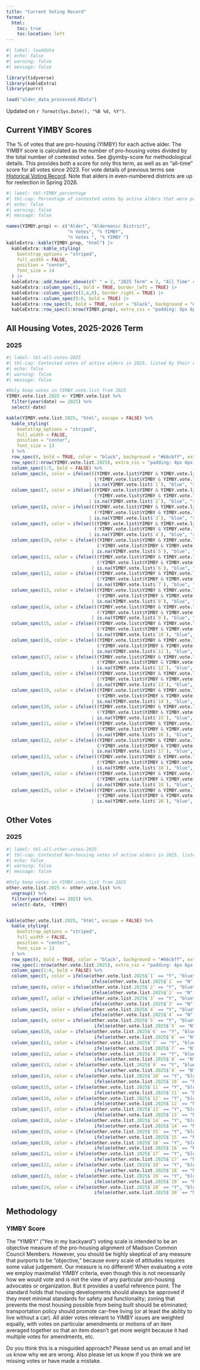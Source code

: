 ```yaml
---
title: "Current Voting Record"
format: 
  html:
    toc: true
    toc-location: left
---
```


```r
#| label: loaddata
#| echo: false
#| warning: false
#| message: false

library(tidyverse)
library(kableExtra)
library(purrr)

load("alder_data_processed.RData")

```


Updated on `r format(Sys.Date(), "%B %d, %Y")`.

## Current YIMBY Scores


The % of votes that are pro-housing (YIMBY) for each active alder. The YIMBY score is calculated as the number of pro-housing votes divided by the total number of contested votes.  See @yimby-score for methodological details. This provides both a score for only this term, as well as an "all-time" score for all votes since 2023. For vote details of previous terms see [Historical Voting Record](councilytics.com\Historical_2023_25_Voting.html). Note that alders in even-numbered districts are up for reelection in Spring 2026. 

```r
#| label: tbl-YIMBY_percentage
#| tbl-cap: Percentage of contested votes by active alders that were pro-housing (YIMBY). "All-time" includes all votes since 2023.
#| echo: false   
#| warning: false
#| message: false

names(YIMBY.prop) <- c("Alder", "Aldermanic District", 
                       "n Votes", "% YIMBY", 
                       "n Votes ", "% YIMBY ")
kableExtra::kable(YIMBY.prop, "html") |>
  kableExtra::kable_styling(
    bootstrap_options = "striped",
    full_width = FALSE,
    position = "center",
    font_size = 14
  ) |>
  kableExtra::add_header_above(c(" " = 2, "2025 Term" = 2, "All Time" = 2)) |>
  kableExtra::column_spec(1, bold = TRUE, border_left = TRUE) |>
  kableExtra::column_spec(c(2,4,6), border_right = TRUE) |>
  kableExtra::column_spec(5:6, bold = TRUE) |>
  kableExtra::row_spec(0, bold = TRUE, color = "black", background = "#66cbff", extra_css = "padding: 7px 6px;") |>
  kableExtra::row_spec(1:nrow(YIMBY.prop), extra_css = "padding: 5px 6px; line-height: 1.1;")
```

## All Housing Votes, 2025-2026 Term


### 2025

```r
#| label: tbl-all-votes-2025
#| tbl-cap: Contested votes of active alders in 2025, listed by their district. YIMBY votes in blue, anti-YIMBY votes in red.
#| echo: false
#| warning: false
#| message: false

#Only keep votes in YIMBY.vote.list from 2025
YIMBY.vote.list.2025 <- YIMBY.vote.list %>%
  filter(year(date) == 2025) %>%
  select(-date)

kable(YIMBY.vote.list.2025, "html", escape = FALSE) %>%
  kable_styling(
    bootstrap_options = "striped",
    full_width = FALSE,
    position = "center",
    font_size = 13
  ) %>%
  row_spec(0, bold = TRUE, color = "black", background = "#66cbff", extra_css = "padding: 7px 6px;") %>%
  row_spec(1:nrow(YIMBY.vote.list.2025), extra_css = "padding: 4px 6px; line-height: 1.1;") %>%
  column_spec(1:5, bold = FALSE) %>%
  column_spec(6, color = ifelse(((YIMBY.vote.list$YIMBY & YIMBY.vote.list$`1` == "Y") |
                                 (!YIMBY.vote.list$YIMBY & YIMBY.vote.list$`1` == "N"))
                               | is.na(YIMBY.vote.list$`1`), "blue", "red")) %>%
  column_spec(7, color = ifelse(((YIMBY.vote.list$YIMBY & YIMBY.vote.list$`2` == "Y") |
                                 (!YIMBY.vote.list$YIMBY & YIMBY.vote.list$`2` == "N"))
                               | is.na(YIMBY.vote.list$`2`), "blue", "red")) %>%
  column_spec(8, color = ifelse(((YIMBY.vote.list$YIMBY & YIMBY.vote.list$`3` == "Y") |
                                 (!YIMBY.vote.list$YIMBY & YIMBY.vote.list$`3` == "N"))
                               | is.na(YIMBY.vote.list$`3`), "blue", "red")) %>%
  column_spec(9, color = ifelse(((YIMBY.vote.list$YIMBY & YIMBY.vote.list$`4` == "Y") |
                                 (!YIMBY.vote.list$YIMBY & YIMBY.vote.list$`4` == "N"))
                               | is.na(YIMBY.vote.list$`4`), "blue", "red")) %>%
  column_spec(10, color = ifelse(((YIMBY.vote.list$YIMBY & YIMBY.vote.list$`5` == "Y") |
                                  (!YIMBY.vote.list$YIMBY & YIMBY.vote.list$`5` == "N"))
                                | is.na(YIMBY.vote.list$`5`), "blue", "red")) %>%
  column_spec(11, color = ifelse(((YIMBY.vote.list$YIMBY & YIMBY.vote.list$`6` == "Y") |
                                  (!YIMBY.vote.list$YIMBY & YIMBY.vote.list$`6` == "N"))
                                | is.na(YIMBY.vote.list$`6`), "blue", "red")) %>%
  column_spec(12, color = ifelse(((YIMBY.vote.list$YIMBY & YIMBY.vote.list$`7` == "Y") |
                                  (!YIMBY.vote.list$YIMBY & YIMBY.vote.list$`7` == "N"))
                                | is.na(YIMBY.vote.list$`7`), "blue", "red")) %>%
  column_spec(13, color = ifelse(((YIMBY.vote.list$YIMBY & YIMBY.vote.list$`8` == "Y") |
                                  (!YIMBY.vote.list$YIMBY & YIMBY.vote.list$`8` == "N"))
                                | is.na(YIMBY.vote.list$`8`), "blue", "red")) %>%
  column_spec(14, color = ifelse(((YIMBY.vote.list$YIMBY & YIMBY.vote.list$`9` == "Y") |
                                  (!YIMBY.vote.list$YIMBY & YIMBY.vote.list$`9` == "N"))
                                | is.na(YIMBY.vote.list$`9`), "blue", "red")) %>%
  column_spec(15, color = ifelse(((YIMBY.vote.list$YIMBY & YIMBY.vote.list$`10` == "Y") |
                                  (!YIMBY.vote.list$YIMBY & YIMBY.vote.list$`10` == "N"))
                                | is.na(YIMBY.vote.list$`10`), "blue", "red")) %>%
  column_spec(16, color = ifelse(((YIMBY.vote.list$YIMBY & YIMBY.vote.list$`11` == "Y") |
                                  (!YIMBY.vote.list$YIMBY & YIMBY.vote.list$`11` == "N"))
                                | is.na(YIMBY.vote.list$`11`), "blue", "red")) %>%
  column_spec(17, color = ifelse(((YIMBY.vote.list$YIMBY & YIMBY.vote.list$`12` == "Y") |
                                  (!YIMBY.vote.list$YIMBY & YIMBY.vote.list$`12` == "N"))
                                | is.na(YIMBY.vote.list$`12`), "blue", "red")) %>%
  column_spec(18, color = ifelse(((YIMBY.vote.list$YIMBY & YIMBY.vote.list$`13` == "Y") |
                                  (!YIMBY.vote.list$YIMBY & YIMBY.vote.list$`13` == "N"))
                                | is.na(YIMBY.vote.list$`13`), "blue", "red")) %>%
  column_spec(19, color = ifelse(((YIMBY.vote.list$YIMBY & YIMBY.vote.list$`14` == "Y") |
                                  (!YIMBY.vote.list$YIMBY & YIMBY.vote.list$`14` == "N"))
                                | is.na(YIMBY.vote.list$`14`), "blue", "red")) %>%
  column_spec(20, color = ifelse(((YIMBY.vote.list$YIMBY & YIMBY.vote.list$`15` == "Y") |
                                  (!YIMBY.vote.list$YIMBY & YIMBY.vote.list$`15` == "N"))
                                | is.na(YIMBY.vote.list$`15`), "blue", "red")) %>%
  column_spec(21, color = ifelse(((YIMBY.vote.list$YIMBY & YIMBY.vote.list$`16` == "Y") |
                                  (!YIMBY.vote.list$YIMBY & YIMBY.vote.list$`16` == "N"))
                                | is.na(YIMBY.vote.list$`16`), "blue", "red")) %>%
  column_spec(22, color = ifelse(((YIMBY.vote.list$YIMBY & YIMBY.vote.list$`17` == "Y") |
                                  (!YIMBY.vote.list$YIMBY & YIMBY.vote.list$`17` == "N"))
                                | is.na(YIMBY.vote.list$`17`), "blue", "red")) %>%
  column_spec(23, color = ifelse(((YIMBY.vote.list$YIMBY & YIMBY.vote.list$`18` == "Y") |
                                  (!YIMBY.vote.list$YIMBY & YIMBY.vote.list$`18` == "N"))
                                | is.na(YIMBY.vote.list$`18`), "blue", "red")) %>%
  column_spec(24, color = ifelse(((YIMBY.vote.list$YIMBY & YIMBY.vote.list$`19` == "Y") |
                                  (!YIMBY.vote.list$YIMBY & YIMBY.vote.list$`19` == "N"))
                                | is.na(YIMBY.vote.list$`19`), "blue", "red")) %>%
  column_spec(25, color = ifelse(((YIMBY.vote.list$YIMBY & YIMBY.vote.list$`20` == "Y") |
                                  (!YIMBY.vote.list$YIMBY & YIMBY.vote.list$`20` == "N"))
                                | is.na(YIMBY.vote.list$`20`), "blue", "red"))


```







## Other Votes

### 2025


```r
#| label: tbl-all-other-votes-2025
#| tbl-cap: Contested Non-housing votes of active alders in 2025, listed by their district. Yes votes in blue, No votes in red.
#| echo: false
#| warning: false
#| message: false

#Only keep votes in YIMBY.vote.list from 2025
other.vote.list.2025 <- other.vote.list %>%
  ungroup() %>%
  filter(year(date) == 2025) %>%
  select(-date, -YIMBY) 


kable(other.vote.list.2025, "html", escape = FALSE) %>%
  kable_styling(
    bootstrap_options = "striped",
    full_width = FALSE,
    position = "center",
    font_size = 13
  ) %>%
  row_spec(0, bold = TRUE, color = "black", background = "#66cbff", extra_css = "padding: 7px 6px;") %>%
  row_spec(1:nrow(other.vote.list.2025), extra_css = "padding: 4px 6px; line-height: 1.1;") %>%
  column_spec(1:4, bold = FALSE) %>%
  column_spec(5, color = ifelse(other.vote.list.2025$`1` == "Y", "blue", 
                                ifelse(other.vote.list.2025$`1` == "N", "red", "black"))) %>%
  column_spec(6, color = ifelse(other.vote.list.2025$`2` == "Y", "blue", 
                                ifelse(other.vote.list.2025$`2` == "N", "red", "black"))) %>%
  column_spec(7, color = ifelse(other.vote.list.2025$`3` == "Y", "blue", 
                                ifelse(other.vote.list.2025$`3` == "N", "red", "black"))) %>%
  column_spec(8, color = ifelse(other.vote.list.2025$`4` == "Y", "blue", 
                                ifelse(other.vote.list.2025$`4` == "N", "red", "black"))) %>%
  column_spec(9, color = ifelse(other.vote.list.2025$`5` == "Y", "blue", 
                                 ifelse(other.vote.list.2025$`5` == "N", "red", "black"))) %>%
  column_spec(10, color = ifelse(other.vote.list.2025$`6` == "Y", "blue", 
                                 ifelse(other.vote.list.2025$`6` == "N", "red", "black"))) %>%
  column_spec(11, color = ifelse(other.vote.list.2025$`7` == "Y", "blue", 
                                 ifelse(other.vote.list.2025$`7` == "N", "red", "black"))) %>%
  column_spec(12, color = ifelse(other.vote.list.2025$`8` == "Y", "blue", 
                                 ifelse(other.vote.list.2025$`8` == "N", "red", "black"))) %>%
  column_spec(13, color = ifelse(other.vote.list.2025$`9` == "Y", "blue", 
                                 ifelse(other.vote.list.2025$`9` == "N", "red", "black"))) %>%
  column_spec(14, color = ifelse(other.vote.list.2025$`10` == "Y", "blue", 
                                 ifelse(other.vote.list.2025$`10` == "N", "red", "black"))) %>%
  column_spec(15, color = ifelse(other.vote.list.2025$`11` == "Y", "blue", 
                                 ifelse(other.vote.list.2025$`11` == "N", "red", "black"))) %>%
  column_spec(16, color = ifelse(other.vote.list.2025$`12` == "Y", "blue", 
                                 ifelse(other.vote.list.2025$`12` == "N", "red", "black"))) %>%
  column_spec(17, color = ifelse(other.vote.list.2025$`13` == "Y", "blue", 
                                 ifelse(other.vote.list.2025$`13` == "N", "red", "black"))) %>%
  column_spec(18, color = ifelse(other.vote.list.2025$`14` == "Y", "blue", 
                                 ifelse(other.vote.list.2025$`14` == "N", "red", "black"))) %>%
  column_spec(19, color = ifelse(other.vote.list.2025$`15` == "Y", "blue", 
                                 ifelse(other.vote.list.2025$`15` == "N", "red", "black"))) %>%
  column_spec(20, color = ifelse(other.vote.list.2025$`16` == "Y", "blue", 
                                 ifelse(other.vote.list.2025$`16` == "N", "red", "black"))) %>%
  column_spec(21, color = ifelse(other.vote.list.2025$`17` == "Y", "blue", 
                                 ifelse(other.vote.list.2025$`17` == "N", "red", "black"))) %>%
  column_spec(22, color = ifelse(other.vote.list.2025$`18` == "Y", "blue", 
                                 ifelse(other.vote.list.2025$`18` == "N", "red", "black"))) %>%
  column_spec(23, color = ifelse(other.vote.list.2025$`19` == "Y", "blue", 
                                 ifelse(other.vote.list.2025$`19` == "N", "red", "black"))) %>%
  column_spec(24, color = ifelse(other.vote.list.2025$`20` == "Y", "blue", 
                                 ifelse(other.vote.list.2025$`20` == "N", "red", "black")))

```


  





## Methodology

### YIMBY Score

The "YIMBY" ("Yes in my backyard") voting scale is intended to be an objective measure of the pro-housing alignment of Madison Common Council Members. However, you should be highly skeptical of any measure that purports to be "objective," because every scale of attitudes requires some value judgement. Our measure is no different! When evaluating a vote we employ maximalist YIMBY criteria, even though this is not necessarily how we would vote and is not the view of any particular pro-housing advocates or organization. But it provides a useful reference point. The standard holds that housing developments should always be approved if they meet minimal standards for safety and functionality; zoning that prevents the most housing possible from being built should be eliminated; transportation policy should promote car-free living (or at least the ability to live without a car). All alder votes relevant to YIMBY issues are weighted equally, with votes on particular amendments or motions of an item averaged together so that an item doesn't get more weight because it had multiple votes for amendments, etc. 

Do you think this is a misguided approach? Please send us an email and let us know why we are wrong. Also please let us know if you think we are missing votes or have made a mistake.


